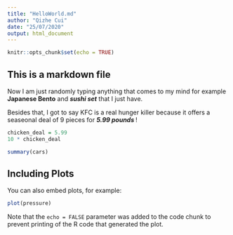 ```yaml
---
title: "HelloWorld.md"
author: "Qizhe Cui"
date: "25/07/2020"
output: html_document
---
```


```r
knitr::opts_chunk$set(echo = TRUE)
```

## This is a markdown file

Now I am just randomly typing anything that comes to my mind for example  
**Japanese Bento** and ***sushi set*** that I just have.  

Besides that, I got to say KFC is a real hunger killer because it offers a seaseonal deal of 9 pieces for ***5.99 pounds ***!  

```r
chicken_deal = 5.99
10 * chicken_deal

```


```r
summary(cars)
```

## Including Plots

You can also embed plots, for example:

```r
plot(pressure)
```

Note that the `echo = FALSE` parameter was added to the code chunk to prevent printing of the R code that generated the plot.
